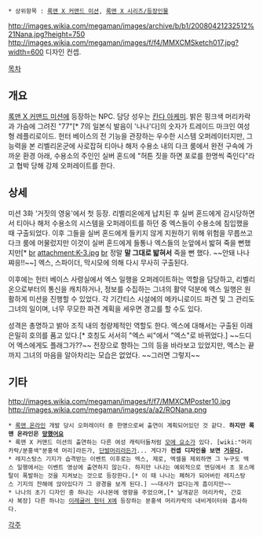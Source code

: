  * 상위항목 : [[록맨 X 커맨드 미션]], [[록맨 X 시리즈/등장인물]]

http://images.wikia.com/megaman/images/archive/b/b1/20080421232512%21Nana.jpg?height=750
http://images.wikia.com/megaman/images/f/f4/MMXCMSketch017.jpg?width=600
디자인 컨셉.

{{{+1 ナナ / Nana}}}

[[목차]]
== 개요 ==
[[록맨 X 커맨드 미션]]에 등장하는 NPC. 담당 성우는 [[칸다 아케미]].
밝은 핑크색 머리카락과 가슴에 그려진 "77"[* 7의 일본식 발음이 '나나'다]의 숫자가 트레이드 마크인 여성형 레플리로이드. 헌터 베이스의 전 기능을 관장하는 우수한 시스템 오퍼레이터지만, 그 능력을 본 리벨리온군에 사로잡혀 티아나 해저 수용소 내의 다크 룸에서 완전 구속에 가까운 환경 아래, 수용소의 주인인 실버 혼드에 "허튼 짓을 하면 포로를 한명씩 죽인다"라고 협박 당해 강제 오퍼레이트를 한다. 
 
== 상세 ==
미션 3화 '거짓의 영웅'에서 첫 등장. 리벨리온에게 납치된 후 실버 혼드에게 감시당하면서 티아나 해저 수용소의 시스템을 오퍼레이트를 하던 중 엑스들이 수용소에 침입했을 때 구출되었다. 이후 그들을 실버 혼드에게 들키지 않게 지원하기 위해 위험을 무릅쓰고 다크 룸에 머물렀지만 이것이 실버 혼드에게 들통나 엑스들의 눈앞에서 밟혀 죽을 뻔했지만[* [[br]]  attachment:K-3.jpg [[br]] 정말 '''말 그대로 밟혀서''' 죽을 뻔 했다. ~~안돼 나나쨔응!!~~]  엑스, 스파이더, 막시모에 의해 다시 무사히 구출된다. 

이후에는 헌터 베이스 사령실에서 엑스 일행을 오퍼레이트하는 역할을 담당하고, 리벨리온으로부터의 통신을 캐치하거나, 정보를 수집하는 그녀의 활약 덕분에 엑스 일행은 원활하게 미션을 진행할 수 있었다. 각 기간티스 시설에의 메카니로이드 파견 및 그 관리도 그녀의 일이며, 너무 무모한 파견 계획을 세우면 경고를 할 수도 있다.

성격은 총명하고 밝아 조직 내의 청량제적인 역할도 한다. 엑스에 대해서는 구출된 이래 은밀히 호의를 품고 있다.[* 호칭도 서서히 "엑스 씨"에서 "엑스"로 바뀌었다.] ~~드디어 엑스에게도 플래그가??~~ 전장으로 향하는 그의 등을 바라보고 있었지만, 엑스는 끝까지 그녀의 마음을 알아차리는 모습은 없었다. ~~그러면 그렇지~~

== 기타 ==
http://images.wikia.com/megaman/images/f/f7/MMXCMPoster10.jpg
http://images.wikia.com/megaman/images/a/a2/RONana.png
 * [[록맨 온라인]] 개발 당시 오퍼레이터 중 한명으로써 출연이 계획되어있던 것 같다. '''하지만 록맨 온라인은 [[망했어요]]'''
 * 록맨 X 커맨드 미션의 출연하는 다른 여성 캐릭터들처럼 [[모에 요소]]가 있다. [wiki:"머리카락/분홍색"분홍색 머리]라든가, [[단발]]머리라든가... 게다가 '''컨셉 디자인을 보면 [[거유]]다.'''
 * 레지스탕스 기지가 습격받는 이벤트 이후로는 엑스, 제로, 엑셀을 제외하면 그 누구도 엑스 일행에서는 이벤트 영상에 출연하지 않는다. 하지만 나나는 예외적으로 엔딩에서 초 포스메탈이 폭발하는 것을 지켜보는 것으로 등장한다.[* 이 때 나나는 폐허가 되어버린 레지스탕스 기지의 잔해에 앉아있다가 그 광경을 보게 된다.] ~~대사가 없다는게 흠이지만~~
 * 나나의 초기 디자인 중 하나는 시나몬에 영향을 주었으며,[* 날개같은 머리카락, 간호사 복장] 다른 하나는 [[이레귤러 헌터 X]]에 등장하는 분홍색 머리카락의 내비게이터와 흡사하다.

[[각주]]
